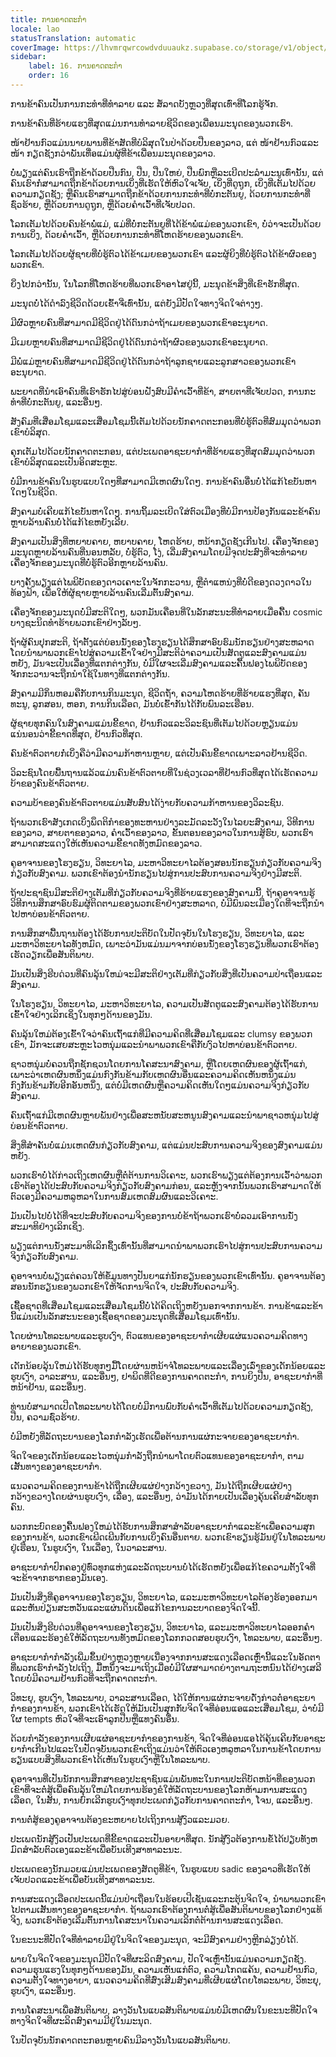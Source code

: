 ```yaml
---
title: ການຄາດຕະກຳ
locale: lao
statusTranslation: automatic
coverImage: https://lhvmrqwrcowdvduuaukz.supabase.co/storage/v1/object/public/strapi-uploads/small_cover-educacion-fundamental.webp-2d51a7828a2b1309555be27f7e2a61a0.webp
sidebar:
    label: 16. ການຄາດຕະກຳ
    order: 16
---
```

ການຂ້າຄົນເປັນການກະທຳທີ່ທຳລາຍ ແລະ ສໍ້ລາດບັງຫຼວງທີ່ສຸດເທົ່າທີ່ໂລກຮູ້ຈັກ.

ການຂ້າຄົນທີ່ຮ້າຍແຮງທີ່ສຸດແມ່ນການທຳລາຍຊີວິດຂອງເພື່ອນມະນຸດຂອງພວກເຮົາ.

ໜ້າຢ້ານກົວແມ່ນນາຍພານທີ່ຂ້າສັດທີ່ບໍລິສຸດໃນປ່າດ້ວຍປືນຂອງລາວ, ແຕ່ ໜ້າຢ້ານກົວແລະ ໜ້າ ກຽດຊັງກວ່າພັນເທື່ອແມ່ນຜູ້ທີ່ຂ້າເພື່ອນມະນຸດຂອງລາວ.

ບໍ່ພຽງແຕ່ຄົນເຮົາຖືກຂ້າດ້ວຍປືນກົນ, ປືນ, ປືນໃຫຍ່, ປືນພົກຫຼືລະເບີດປະລໍາມະນູເທົ່ານັ້ນ, ແຕ່ຄົນເຮົາກໍ່ສາມາດຖືກຂ້າດ້ວຍການເບິ່ງທີ່ເຮັດໃຫ້ຫົວໃຈເຈັບ, ເບິ່ງທີ່ດູຖູກ, ເບິ່ງທີ່ເຕັມໄປດ້ວຍຄວາມກຽດຊັງ; ຫຼືຄົນເຮົາສາມາດຖືກຂ້າດ້ວຍການກະທໍາທີ່ບໍ່ກະຕັນຍູ, ດ້ວຍການກະທໍາທີ່ຊົ່ວຮ້າຍ, ຫຼືດ້ວຍການດູຖູກ, ຫຼືດ້ວຍຄໍາເວົ້າທີ່ເຈັບປວດ.

ໂລກເຕັມໄປດ້ວຍຄົນຂ້າພໍ່ແມ່, ແມ່ທີ່ບໍ່ກະຕັນຍູທີ່ໄດ້ຂ້າພໍ່ແມ່ຂອງພວກເຂົາ, ບໍ່ວ່າຈະເປັນດ້ວຍການເບິ່ງ, ດ້ວຍຄໍາເວົ້າ, ຫຼືດ້ວຍການກະທໍາທີ່ໂຫດຮ້າຍຂອງພວກເຂົາ.

ໂລກເຕັມໄປດ້ວຍຜູ້ຊາຍທີ່ບໍ່ຮູ້ຕົວໄດ້ຂ້າເມຍຂອງພວກເຂົາ ແລະຜູ້ຍິງທີ່ບໍ່ຮູ້ຕົວໄດ້ຂ້າຜົວຂອງພວກເຂົາ.

ຍິ່ງໄປກວ່ານັ້ນ, ໃນໂລກທີ່ໂຫດຮ້າຍທີ່ພວກເຮົາອາໄສຢູ່ນີ້, ມະນຸດຂ້າສິ່ງທີ່ເຂົາຮັກທີ່ສຸດ.

ມະນຸດບໍ່ໄດ້ດໍາລົງຊີວິດດ້ວຍເຂົ້າຈີ່ເທົ່ານັ້ນ, ແຕ່ຍັງມີປັດໃຈທາງຈິດໃຈຕ່າງໆ.

ມີຜົວຫຼາຍຄົນທີ່ສາມາດມີຊີວິດຢູ່ໄດ້ດົນກວ່າຖ້າເມຍຂອງພວກເຂົາອະນຸຍາດ.

ມີເມຍຫຼາຍຄົນທີ່ສາມາດມີຊີວິດຢູ່ໄດ້ດົນກວ່າຖ້າຜົວຂອງພວກເຂົາອະນຸຍາດ.

ມີພໍ່ແມ່ຫຼາຍຄົນທີ່ສາມາດມີຊີວິດຢູ່ໄດ້ດົນກວ່າຖ້າລູກຊາຍແລະລູກສາວຂອງພວກເຂົາອະນຸຍາດ.

ພະຍາດທີ່ນໍາເອົາຄົນທີ່ເຮົາຮັກໄປສູ່ບ່ອນຝັງສົບມີຄໍາເວົ້າທີ່ຂ້າ, ສາຍຕາທີ່ເຈັບປວດ, ການກະທໍາທີ່ບໍ່ກະຕັນຍູ, ແລະອື່ນໆ.

ສັງຄົມທີ່ເສື່ອມໂຊມແລະເສື່ອມໂຊມນີ້ເຕັມໄປດ້ວຍນັກຄາດຕະກອນທີ່ບໍ່ຮູ້ຕົວທີ່ສົມມຸດວ່າພວກເຂົາບໍລິສຸດ.

ຄຸກເຕັມໄປດ້ວຍນັກຄາດຕະກອນ, ແຕ່ປະເພດອາຊະຍາກໍາທີ່ຮ້າຍແຮງທີ່ສຸດສົມມຸດວ່າພວກເຂົາບໍລິສຸດແລະເປັນອິດສະຫຼະ.

ບໍ່ມີການຂ້າຄົນໃນຮູບແບບໃດໆທີ່ສາມາດມີເຫດຜົນໃດໆ. ການຂ້າຄົນອື່ນບໍ່ໄດ້ແກ້ໄຂບັນຫາໃດໆໃນຊີວິດ.

ສົງຄາມບໍ່ເຄີຍແກ້ໄຂບັນຫາໃດໆ. ການຖິ້ມລະເບີດໃສ່ຕົວເມືອງທີ່ບໍ່ມີການປ້ອງກັນແລະຂ້າຄົນຫຼາຍລ້ານຄົນບໍ່ໄດ້ແກ້ໄຂຫຍັງເລີຍ.

ສົງຄາມເປັນສິ່ງທີ່ຫຍາບຄາຍ, ຫຍາບຄາຍ, ໂຫດຮ້າຍ, ຫນ້າກຽດຊັງເກີນໄປ. ເຄື່ອງຈັກຂອງມະນຸດຫຼາຍລ້ານຄົນທີ່ນອນຫລັບ, ບໍ່ຮູ້ຕົວ, ໂງ່, ເລີ່ມສົງຄາມໂດຍມີຈຸດປະສົງທີ່ຈະທໍາລາຍເຄື່ອງຈັກຂອງມະນຸດທີ່ບໍ່ຮູ້ຕົວອີກຫຼາຍລ້ານຄົນ.

ບາງຄັ້ງພຽງແຕ່ໄພພິບັດຂອງດາວເຄາະໃນຈັກກະວານ, ຫຼືຕໍາແຫນ່ງທີ່ບໍ່ດີຂອງດວງດາວໃນທ້ອງຟ້າ, ເພື່ອໃຫ້ຜູ້ຊາຍຫຼາຍລ້ານຄົນເລີ່ມຕົ້ນສົງຄາມ.

ເຄື່ອງຈັກຂອງມະນຸດບໍ່ມີສະຕິໃດໆ, ພວກມັນເຄື່ອນທີ່ໃນລັກສະນະທີ່ທໍາລາຍເມື່ອຄື້ນ cosmic ບາງຊະນິດທໍາຮ້າຍພວກເຂົາຢ່າງລັບໆ.

ຖ້າຜູ້ຄົນປຸກສະຕິ, ຖ້າຕັ້ງແຕ່ບ່ອນນັ່ງຂອງໂຮງຮຽນໄດ້ສຶກສາອົບຮົມນັກຮຽນຢ່າງສະຫລາດໂດຍນໍາພາພວກເຂົາໄປສູ່ຄວາມເຂົ້າໃຈຢ່າງມີສະຕິວ່າຄວາມເປັນສັດຕູແລະສົງຄາມແມ່ນຫຍັງ, ມັນຈະເປັນເລື່ອງທີ່ແຕກຕ່າງກັນ, ບໍ່ມີໃຜຈະເລີ່ມສົງຄາມແລະຄື້ນຟອງໄພພິບັດຂອງຈັກກະວານຈະຖືກນໍາໃຊ້ໃນທາງທີ່ແຕກຕ່າງກັນ.

ສົງຄາມມີກິ່ນຫອມຄືກັບການກິນມະນຸດ, ຊີວິດຖໍ້າ, ຄວາມໂຫດຮ້າຍທີ່ຮ້າຍແຮງທີ່ສຸດ, ຄັນທະນູ, ລູກສອນ, ຫອກ, ການກິນເລືອດ, ມັນບໍ່ເຂົ້າກັນໄດ້ກັບພົນລະເຮືອນ.

ຜູ້ຊາຍທຸກຄົນໃນສົງຄາມແມ່ນຂີ້ຂາດ, ຢ້ານກົວແລະວິລະຊົນທີ່ເຕັມໄປດ້ວຍຫຼຽນແມ່ນແນ່ນອນວ່າຂີ້ຂາດທີ່ສຸດ, ຢ້ານກົວທີ່ສຸດ.

ຄົນຂ້າຕົວຕາຍກໍ່ເບິ່ງຄືວ່າມີຄວາມກ້າຫານຫຼາຍ, ແຕ່ເປັນຄົນຂີ້ຂາດເພາະລາວຢ້ານຊີວິດ.

ວິລະຊົນໂດຍພື້ນຖານແລ້ວແມ່ນຄົນຂ້າຕົວຕາຍທີ່ໃນຊ່ວງເວລາທີ່ຢ້ານກົວທີ່ສຸດໄດ້ເຮັດຄວາມບ້າຂອງຄົນຂ້າຕົວຕາຍ.

ຄວາມບ້າຂອງຄົນຂ້າຕົວຕາຍແມ່ນສັບສົນໄດ້ງ່າຍກັບຄວາມກ້າຫານຂອງວິລະຊົນ.

ຖ້າພວກເຮົາສັງເກດເບິ່ງພຶດຕິກໍາຂອງທະຫານຢ່າງລະມັດລະວັງໃນໄລຍະສົງຄາມ, ວິທີການຂອງລາວ, ສາຍຕາຂອງລາວ, ຄໍາເວົ້າຂອງລາວ, ຂັ້ນຕອນຂອງລາວໃນການສູ້ຮົບ, ພວກເຮົາສາມາດສະແດງໃຫ້ເຫັນຄວາມຂີ້ຂາດທັງຫມົດຂອງລາວ.

ຄູອາຈານຂອງໂຮງຮຽນ, ວິທະຍາໄລ, ມະຫາວິທະຍາໄລຕ້ອງສອນນັກຮຽນກ່ຽວກັບຄວາມຈິງກ່ຽວກັບສົງຄາມ. ພວກເຂົາຕ້ອງນໍານັກຮຽນໄປສູ່ການປະສົບການຄວາມຈິງຢ່າງມີສະຕິ.

ຖ້າປະຊາຊົນມີສະຕິຢ່າງເຕັມທີ່ກ່ຽວກັບຄວາມຈິງທີ່ຮ້າຍແຮງຂອງສົງຄາມນີ້, ຖ້າຄູອາຈານຮູ້ວິທີການສຶກສາອົບຮົມຜູ້ຕິດຕາມຂອງພວກເຂົາຢ່າງສະຫລາດ, ບໍ່ມີພົນລະເມືອງໃດທີ່ຈະຖືກນໍາໄປຫາບ່ອນຂ້າຕົວຕາຍ.

ການສຶກສາພື້ນຖານຕ້ອງໄດ້ຮັບການປະຕິບັດໃນປັດຈຸບັນໃນໂຮງຮຽນ, ວິທະຍາໄລ, ແລະມະຫາວິທະຍາໄລທັງຫມົດ, ເພາະວ່າມັນແມ່ນມາຈາກບ່ອນນັ່ງຂອງໂຮງຮຽນທີ່ພວກເຮົາຕ້ອງເຮັດວຽກເພື່ອສັນຕິພາບ.

ມັນເປັນສິ່ງຮີບດ່ວນທີ່ຄົນລຸ້ນໃຫມ່ຈະມີສະຕິຢ່າງເຕັມທີ່ກ່ຽວກັບສິ່ງທີ່ເປັນຄວາມປ່າເຖື່ອນແລະສົງຄາມ.

ໃນໂຮງຮຽນ, ວິທະຍາໄລ, ມະຫາວິທະຍາໄລ, ຄວາມເປັນສັດຕູແລະສົງຄາມຕ້ອງໄດ້ຮັບການເຂົ້າໃຈຢ່າງເລິກເຊິ່ງໃນທຸກໆດ້ານຂອງມັນ.

ຄົນລຸ້ນໃຫມ່ຕ້ອງເຂົ້າໃຈວ່າຄົນເຖົ້າແກ່ທີ່ມີຄວາມຄິດທີ່ເສື່ອມໂຊມແລະ clumsy ຂອງພວກເຂົາ, ມັກຈະເສຍສະຫຼະໄວຫນຸ່ມແລະນໍາພາພວກເຂົາຄືກັບງົວໄປຫາບ່ອນຂ້າຕົວຕາຍ.

ຊາວຫນຸ່ມບໍ່ຄວນຖືກຊັກຊວນໂດຍການໂຄສະນາສົງຄາມ, ຫຼືໂດຍເຫດຜົນຂອງຜູ້ເຖົ້າແກ່, ເພາະວ່າເຫດຜົນຫນຶ່ງແມ່ນກົງກັນຂ້າມກັບເຫດຜົນອື່ນແລະຄວາມຄິດເຫັນຫນຶ່ງແມ່ນກົງກັນຂ້າມກັບອີກອັນຫນຶ່ງ, ແຕ່ບໍ່ມີເຫດຜົນຫຼືຄວາມຄິດເຫັນໃດໆແມ່ນຄວາມຈິງກ່ຽວກັບສົງຄາມ.

ຄົນເຖົ້າແກ່ມີເຫດຜົນຫຼາຍພັນຢ່າງເພື່ອສະຫນັບສະຫນູນສົງຄາມແລະນໍາພາຊາວຫນຸ່ມໄປສູ່ບ່ອນຂ້າຕົວຕາຍ.

ສິ່ງທີ່ສໍາຄັນບໍ່ແມ່ນເຫດຜົນກ່ຽວກັບສົງຄາມ, ແຕ່ແມ່ນປະສົບການຄວາມຈິງຂອງສົງຄາມແມ່ນຫຍັງ.

ພວກເຮົາບໍ່ໄດ້ກ່າວເຖິງເຫດຜົນຫຼືຕໍ່ຕ້ານການວິເຄາະ, ພວກເຮົາພຽງແຕ່ຕ້ອງການເວົ້າວ່າພວກເຮົາຕ້ອງໄດ້ປະສົບກັບຄວາມຈິງກ່ຽວກັບສົງຄາມກ່ອນ, ແລະຫຼັງຈາກນັ້ນພວກເຮົາສາມາດໃຫ້ຕົວເອງມີຄວາມຫລູຫລາໃນການສົມເຫດສົມຜົນແລະວິເຄາະ.

ມັນເປັນໄປບໍ່ໄດ້ທີ່ຈະປະສົບກັບຄວາມຈິງຂອງການບໍ່ຂ້າຖ້າພວກເຮົາບໍ່ລວມເອົາການນັ່ງສະມາທິຢ່າງເລິກເຊິ່ງ.

ພຽງແຕ່ການນັ່ງສະມາທິເລິກຊຶ້ງເທົ່ານັ້ນທີ່ສາມາດນໍາພາພວກເຮົາໄປສູ່ການປະສົບການຄວາມຈິງກ່ຽວກັບສົງຄາມ.

ຄູອາຈານບໍ່ພຽງແຕ່ຄວນໃຫ້ຂໍ້ມູນທາງປັນຍາແກ່ນັກຮຽນຂອງພວກເຂົາເທົ່ານັ້ນ. ຄູອາຈານຕ້ອງສອນນັກຮຽນຂອງພວກເຂົາໃຫ້ຈັດການຈິດໃຈ, ປະສົບກັບຄວາມຈິງ.

ເຊື້ອຊາດທີ່ເສື່ອມໂຊມແລະເສື່ອມໂຊມນີ້ບໍ່ໄດ້ຄິດເຖິງຫຍັງນອກຈາກການຂ້າ. ການຂ້າແລະຂ້ານີ້ແມ່ນເປັນລັກສະນະຂອງເຊື້ອຊາດຂອງມະນຸດທີ່ເສື່ອມໂຊມເທົ່ານັ້ນ.

ໂດຍຜ່ານໂທລະພາບແລະຮູບເງົາ, ຕົວແທນຂອງອາຊະຍາກໍາເຜີຍແຜ່ແນວຄວາມຄິດທາງອາຍາຂອງພວກເຂົາ.

ເດັກນ້ອຍລຸ້ນໃຫມ່ໄດ້ຮັບທຸກໆມື້ໂດຍຜ່ານຫນ້າຈໍໂທລະພາບແລະເລື່ອງເລົ່າຂອງເດັກນ້ອຍແລະຮູບເງົາ, ວາລະສານ, ແລະອື່ນໆ, ຢາພິດທີ່ດີຂອງການຄາດຕະກໍາ, ການຍິງປືນ, ອາຊະຍາກໍາທີ່ຫນ້າຢ້ານ, ແລະອື່ນໆ.

ທ່ານບໍ່ສາມາດເປີດໂທລະພາບໄດ້ໂດຍບໍ່ມີການພົບກັບຄໍາເວົ້າທີ່ເຕັມໄປດ້ວຍຄວາມກຽດຊັງ, ປືນ, ຄວາມຊົ່ວຮ້າຍ.

ບໍ່ມີຫຍັງທີ່ລັດຖະບານຂອງໂລກກໍາລັງເຮັດເພື່ອຕ້ານການແຜ່ກະຈາຍຂອງອາຊະຍາກໍາ.

ຈິດໃຈຂອງເດັກນ້ອຍແລະໄວຫນຸ່ມກໍາລັງຖືກນໍາພາໂດຍຕົວແທນຂອງອາຊະຍາກໍາ, ຕາມເສັ້ນທາງຂອງອາຊະຍາກໍາ.

ແນວຄວາມຄິດຂອງການຂ້າໄດ້ຖືກເຜີຍແຜ່ຢ່າງກວ້າງຂວາງ, ມັນໄດ້ຖືກເຜີຍແຜ່ຢ່າງກວ້າງຂວາງໂດຍຜ່ານຮູບເງົາ, ເລື່ອງ, ແລະອື່ນໆ, ວ່າມັນໄດ້ກາຍເປັນເລື່ອງຄຸ້ນເຄີຍສໍາລັບທຸກຄົນ.

ພວກກະບົດຂອງຄື້ນຟອງໃຫມ່ໄດ້ຮັບການສຶກສາສໍາລັບອາຊະຍາກໍາແລະຂ້າເພື່ອຄວາມສຸກຂອງການຂ້າ, ພວກເຂົາເພີດເພີນກັບການເບິ່ງຄົນອື່ນຕາຍ. ພວກເຂົາຮຽນຮູ້ມັນຢູ່ໃນໂທລະພາບຢູ່ເຮືອນ, ໃນຮູບເງົາ, ໃນເລື່ອງ, ໃນວາລະສານ.

ອາຊະຍາກໍາປົກຄອງຢູ່ທົ່ວທຸກແຫ່ງແລະລັດຖະບານບໍ່ໄດ້ເຮັດຫຍັງເພື່ອແກ້ໄຂຄວາມຕັ້ງໃຈທີ່ຈະຂ້າຈາກຮາກຂອງມັນເອງ.

ມັນເປັນສິ່ງທີ່ຄູອາຈານຂອງໂຮງຮຽນ, ວິທະຍາໄລ, ແລະມະຫາວິທະຍາໄລຕ້ອງຮ້ອງອອກມາແລະຫັນປ່ຽນສະຫວັນແລະແຜ່ນດິນເພື່ອແກ້ໄຂການລະບາດຂອງຈິດໃຈນີ້.

ມັນເປັນສິ່ງຮີບດ່ວນທີ່ຄູອາຈານຂອງໂຮງຮຽນ, ວິທະຍາໄລ, ແລະມະຫາວິທະຍາໄລອອກຄໍາເຕືອນແລະຮ້ອງຂໍໃຫ້ລັດຖະບານທັງຫມົດຂອງໂລກກວດສອບຮູບເງົາ, ໂທລະພາບ, ແລະອື່ນໆ.

ອາຊະຍາກໍາກໍາລັງເພີ່ມຂຶ້ນຢ່າງຫຼວງຫຼາຍເນື່ອງຈາກການສະແດງເລືອດເຫຼົ່ານີ້ແລະໃນອັດຕາທີ່ພວກເຮົາກໍາລັງໄປເຖິງ, ມື້ຫນຶ່ງຈະມາເຖິງເມື່ອບໍ່ມີໃຜສາມາດຍ່າງຕາມຖະຫນົນໄດ້ຢ່າງເສລີໂດຍບໍ່ມີຄວາມຢ້ານກົວທີ່ຈະຖືກຄາດຕະກໍາ.

ວິທະຍຸ, ຮູບເງົາ, ໂທລະພາບ, ວາລະສານເລືອດ, ໄດ້ໃຫ້ການແຜ່ກະຈາຍດັ່ງກ່າວຕໍ່ອາຊະຍາກໍາຂອງການຂ້າ, ພວກເຂົາໄດ້ເຮັດໃຫ້ມັນເປັນສຸກກັບຈິດໃຈທີ່ອ່ອນແອແລະເສື່ອມໂຊມ, ວ່າບໍ່ມີໃຜ tempts ຫົວໃຈທີ່ຈະເອົາລູກປືນຫຼືແທງຄົນອື່ນ.

ດ້ວຍກໍາລັງຂອງການເຜີຍແຜ່ອາຊະຍາກໍາຂອງການຂ້າ, ຈິດໃຈທີ່ອ່ອນແອໄດ້ຄຸ້ນເຄີຍກັບອາຊະຍາກໍາເກີນໄປແລະໃນປັດຈຸບັນພວກເຂົາເຖິງແມ່ນວ່າໃຫ້ຕົວເອງຫລູຫລາໃນການຂ້າໂດຍການຮຽນແບບສິ່ງທີ່ພວກເຂົາໄດ້ເຫັນໃນຮູບເງົາຫຼືໃນໂທລະພາບ.

ຄູອາຈານທີ່ເປັນນັກການສຶກສາຂອງປະຊາຊົນແມ່ນພັນທະໃນການປະຕິບັດຫນ້າທີ່ຂອງພວກເຂົາທີ່ຈະຕໍ່ສູ້ເພື່ອຄົນລຸ້ນໃຫມ່ໂດຍການຮ້ອງຂໍໃຫ້ລັດຖະບານຂອງໂລກຫ້າມການສະແດງເລືອດ, ໃນສັ້ນ, ການຍົກເລີກຮູບເງົາທຸກປະເພດກ່ຽວກັບການຄາດຕະກໍາ, ໂຈນ, ແລະອື່ນໆ.

ການຕໍ່ສູ້ຂອງຄູອາຈານຕ້ອງຂະຫຍາຍໄປເຖິງການສູ້ງົວແລະມວຍ.

ປະເພດນັກສູ້ງົວເປັນປະເພດທີ່ຂີ້ຂາດແລະເປັນອາຍາທີ່ສຸດ. ນັກສູ້ງົວຕ້ອງການຂໍ້ໄດ້ປຽບທັງຫມົດສໍາລັບຕົວເອງແລະຂ້າເພື່ອບັນເທີງສາທາລະນະ.

ປະເພດຂອງນັກມວຍແມ່ນປະເພດຂອງສັດຕູທີ່ຂ້າ, ໃນຮູບແບບ sadic ຂອງລາວທີ່ເຮັດໃຫ້ເຈັບປວດແລະຂ້າເພື່ອບັນເທີງສາທາລະນະ.

ການສະແດງເລືອດປະເພດນີ້ແມ່ນປ່າເຖື່ອນໃນຮ້ອຍເປີເຊັນແລະກະຕຸ້ນຈິດໃຈ, ນໍາພາພວກເຂົາໄປຕາມເສັ້ນທາງຂອງອາຊະຍາກໍາ. ຖ້າພວກເຮົາຕ້ອງການຕໍ່ສູ້ເພື່ອສັນຕິພາບຂອງໂລກຢ່າງແທ້ຈິງ, ພວກເຮົາຕ້ອງເລີ່ມຕົ້ນການໂຄສະນາໃນຄວາມເລິກຕໍ່ຕ້ານການສະແດງເລືອດ.

ໃນຂະນະທີ່ປັດໃຈທີ່ທໍາລາຍມີຢູ່ໃນຈິດໃຈຂອງມະນຸດ, ຈະມີສົງຄາມຢ່າງຫຼີກລ່ຽງບໍ່ໄດ້.

ພາຍໃນຈິດໃຈຂອງມະນຸດມີປັດໃຈທີ່ຜະລິດສົງຄາມ, ປັດໃຈເຫຼົ່ານັ້ນແມ່ນຄວາມກຽດຊັງ. ຄວາມຮຸນແຮງໃນທຸກໆດ້ານຂອງມັນ, ຄວາມເຫັນແກ່ຕົວ, ຄວາມໂກດແຄ້ນ, ຄວາມຢ້ານກົວ, ຄວາມຕັ້ງໃຈທາງອາຍາ, ແນວຄວາມຄິດທີ່ສົ່ງເສີມສົງຄາມທີ່ເຜີຍແຜ່ໂດຍໂທລະພາບ, ວິທະຍຸ, ຮູບເງົາ, ແລະອື່ນໆ.

ການໂຄສະນາເພື່ອສັນຕິພາບ, ລາງວັນໂນແບລສັນຕິພາບແມ່ນບໍ່ມີເຫດຜົນໃນຂະນະທີ່ປັດໃຈທາງຈິດໃຈທີ່ຜະລິດສົງຄາມມີຢູ່ໃນມະນຸດ.

ໃນປັດຈຸບັນນັກຄາດຕະກອນຫຼາຍຄົນມີລາງວັນໂນແບລສັນຕິພາບ.

